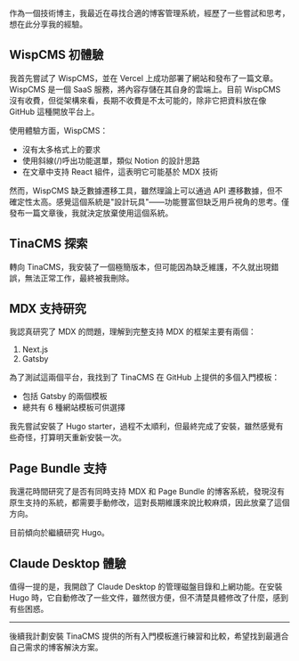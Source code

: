 作為一個技術博主，我最近在尋找合適的博客管理系統，經歷了一些嘗試和思考，想在此分享我的經驗。

## WispCMS 初體驗

我首先嘗試了 WispCMS，並在 Vercel 上成功部署了網站和發布了一篇文章。WispCMS 是一個 SaaS 服務，將內容存儲在其自身的雲端上。目前 WispCMS 沒有收費，但從架構來看，長期不收費是不太可能的，除非它把資料放在像 GitHub 這種開放平台上。

使用體驗方面，WispCMS：

* 沒有太多格式上的要求
* 使用斜線(/)呼出功能選單，類似 Notion 的設計思路
* 在文章中支持 React 組件，這表明它可能基於 MDX 技術

然而，WispCMS 缺乏數據遷移工具，雖然理論上可以通過 API 遷移數據，但不確定性太高。感覺這個系統是"設計玩具"——功能豐富但缺乏用戶視角的思考。僅發布一篇文章後，我就決定放棄使用這個系統。

## TinaCMS 探索

轉向 TinaCMS，我安裝了一個極簡版本，但可能因為缺乏維護，不久就出現錯誤，無法正常工作，最終被我刪除。

## MDX 支持研究

我認真研究了 MDX 的問題，理解到完整支持 MDX 的框架主要有兩個：

1. Next.js
2. Gatsby

為了測試這兩個平台，我找到了 TinaCMS 在 GitHub 上提供的多個入門模板：

* 包括 Gatsby 的兩個模板
* 總共有 6 種網站模板可供選擇

我先嘗試安裝了 Hugo starter，過程不太順利，但最終完成了安裝，雖然感覺有些奇怪，打算明天重新安裝一次。

## Page Bundle 支持

我還花時間研究了是否有同時支持 MDX 和 Page Bundle 的博客系統，發現沒有原生支持的系統，都需要手動修改，這對長期維護來說比較麻煩，因此放棄了這個方向。

目前傾向於繼續研究 Hugo。

## Claude Desktop 體驗

值得一提的是，我開啟了 Claude Desktop 的管理磁盤目錄和上網功能。在安裝 Hugo 時，它自動修改了一些文件，雖然很方便，但不清楚具體修改了什麼，感到有些困惑。

***

後續我計劃安裝 TinaCMS 提供的所有入門模板進行練習和比較，希望找到最適合自己需求的博客解決方案。